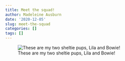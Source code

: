 ```yaml
---
title: Meet the squad!
author: Madeleine Ausburn
date: '2020-12-05'
slug: meet-the-squad
categories: []
tags: []
---
```


![These are my two sheltie pups, Lila and Bowie!](/2020-12-05-meet-the-squad/index_files/dogs.jpg)


